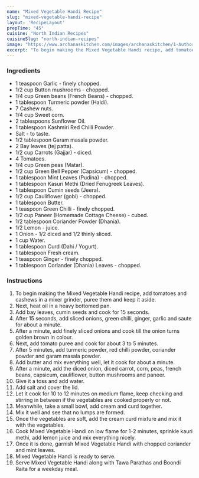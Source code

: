 ---
name: "Mixed Vegetable Handi Recipe"
slug: "mixed-vegetable-handi-recipe"
layout: 'RecipeLayout'
prepTime: "45"
cuisine: "North Indian Recipes"
cuisineSlug: "north-indian-recipes"
image: "https://www.archanaskitchen.com/images/archanaskitchen/1-Author/pooja/Veg_Handi_1600.jpg"
excerpt: "To begin making the Mixed Vegetable Handi recipe, add tomatoes and cashews in a mixer grinder, puree them and keep it aside"
---

### Ingredients

- 1 teaspoon Garlic - finely chopped.
- 1/2 cup Button mushrooms - chopped.
- 1/4 cup Green beans (French Beans) - chopped.
- 1 tablespoon Turmeric powder (Haldi).
- 7 Cashew nuts.
- 1/4 cup Sweet corn.
- 2 tablespoons Sunflower Oil.
- 1 tablespoon Kashmiri Red Chilli Powder.
- Salt - to taste.
- 1/2 tablespoon Garam masala powder.
- 2 Bay leaves (tej patta).
- 1/2 cup Carrots (Gajjar) - diced.
- 4 Tomatoes.
- 1/4 cup Green peas (Matar).
- 1/2 cup Green Bell Pepper (Capsicum) - chopped.
- 1 tablespoon Mint Leaves (Pudina) - chopped.
- 1 tablespoon Kasuri Methi (Dried Fenugreek Leaves).
- 1 tablespoon Cumin seeds (Jeera).
- 1/2 cup Cauliflower (gobi) - chopped.
- 1 tablespoon Butter.
- 1 teaspoon Green Chilli - finely chopped.
- 1/2 cup Paneer (Homemade Cottage Cheese) - cubed.
- 1/2 tablespoon Coriander Powder (Dhania).
- 1/2 Lemon - juice.
- 1 Onion - 1/2 diced and 1/2 thinly sliced.
- 1 cup Water.
- 1 tablespoon Curd (Dahi / Yogurt).
- 1 tablespoon Fresh cream.
- 1 teaspoon Ginger - finely chopped.
- 1 tablespoon Coriander (Dhania) Leaves - chopped.

### Instructions

1. To begin making the Mixed Vegetable Handi recipe, add tomatoes and cashews in a mixer grinder, puree them and keep it aside.
1. Next, heat oil in a heavy bottomed pan.
1. Add bay leaves, cumin seeds and cook for 15 seconds.
1. After 15 seconds, add sliced onions, green chilli, ginger, garlic and saute for about a minute.
1. After a minute, add finely sliced onions and cook till the onion turns golden brown in colour.
1. Next, add tomato puree and cook for about 3 to 5 minutes.
1. After 5 minutes, add turmeric powder, red chilli powder, coriander powder and garam masala powder.
1. Add butter and mix everything well, let it cook for about a minute.
1. After a minute, add the diced onion, diced carrot, corn, peas, french beans, capsicum, cauliflower, button mushrooms and paneer.
1. Give it a toss and add water.
1. Add salt and cover the lid.
1. Let it cook for 10 to 12 minutes on medium flame, keep checking and stirring in between if the vegetables are cooked properly or not.
1. Meanwhile, take a small bowl, add cream and curd together.
1. Mix it well and see that no lumps are formed.
1. Once the vegetables are soft, add the cream curd mixture and mix it with the vegetables.
1. Cook Mixed Vegetable Handi on low flame for 1-2 minutes, sprinkle kauri methi, add lemon juice and mix everything nicely.
1. Once it is done, garnish Mixed Vegetable Handi with chopped coriander and mint leaves.
1. Mixed Vegetable Handi is ready to serve.
1. Serve Mixed Vegetable Handi along with Tawa Parathas and Boondi Raita for a weekday meal.
